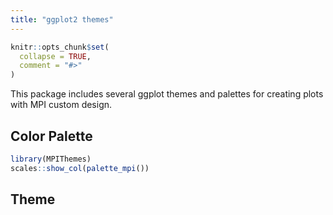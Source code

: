 ```yaml
---
title: "ggplot2 themes"
---
```


```r
knitr::opts_chunk$set(
  collapse = TRUE,
  comment = "#>"
)
```

This package includes several ggplot themes and palettes for creating plots with MPI custom design.

## Color Palette

```r
library(MPIThemes)
scales::show_col(palette_mpi())
```

## Theme
